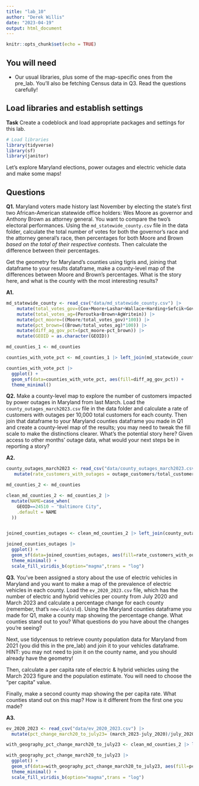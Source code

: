 ```yaml
---
title: "lab_10"
author: "Derek Willis"
date: "2023-04-19"
output: html_document
---
```


```r
knitr::opts_chunk$set(echo = TRUE)
```

## You will need

-   Our usual libraries, plus some of the map-specific ones from the pre_lab. You'll also be fetching Census data in Q3. Read the questions carefully!

## Load libraries and establish settings

**Task** Create a codeblock and load appropriate packages and settings for this lab.

```r
# Load libraries
library(tidyverse)
library(sf)
library(janitor)
```

Let's explore Maryland elections, power outages and electric vehicle data and make some maps!

## Questions

**Q1.** Maryland voters made history last November by electing the state's first two African-American statewide office holders: Wes Moore as governor and Anthony Brown as attorney general. You want to compare the two's electoral performances. Using the `md_statewide_county.csv` file in the data folder, calculate the total number of votes for both the governor's race and the attorney general's race, then percentages for both Moore and Brown *based on the total of their respective contests*. Then calculate the difference between their percentages.

Get the geometry for Maryland's counties using tigris and, joining that dataframe to your results dataframe, make a county-level map of the differences between Moore and Brown's percentages. What is the story here, and what is the county with the most interesting results?

**A1.**

```r
md_statewide_county <- read_csv("data/md_statewide_county.csv") |> 
    mutate(total_votes_gov=(Cox+Moore+Lashar+Wallace+Harding+Sefcik+GovWritein)) |> 
    mutate(total_votes_ag=(Peroutka+Brown+AgWritein)) |> 
    mutate(pct_moore=((Moore/total_votes_gov)*100)) |> 
    mutate(pct_brown=((Brown/total_votes_ag)*100)) |> 
    mutate(diff_ag_gov_pct=(pct_moore-pct_brown)) |> 
    mutate(GEOID = as.character(GEOID))

md_counties_1 <- md_counties 

counties_with_vote_pct <- md_counties_1 |> left_join(md_statewide_county, join_by(GEOID))


```
```r
counties_with_vote_pct |> 
  ggplot() +
  geom_sf(data=counties_with_vote_pct, aes(fill=diff_ag_gov_pct)) +
  theme_minimal()

```


**Q2.** Make a county-level map to explore the number of customers impacted by power outages in Maryland from last March. Load the `county_outages_march2023.csv` file in the data folder and calculate a rate of customers with outages per 10,000 total customers for each county. Then join that dataframe to your Maryland counties dataframe you made in Q1 and create a county-level map of the results; you may need to tweak the fill scale to make the distinctions clearer. What's the potential story here? Given access to other months' outage data, what would your next steps be in reporting a story?

**A2.**

```r
county_outages_march2023 <- read_csv("data/county_outages_march2023.csv") |> 
   mutate(rate_customers_with_outages = outage_customers/total_customers*10000)

md_counties_2 <- md_counties

clean_md_counties_2 <- md_counties_2 |> 
  mutate(NAME=case_when(
    GEOID==24510 ~ "Baltimore City",
    .default = NAME
  ))


joined_counties_outages <- clean_md_counties_2 |> left_join(county_outages_march2023, join_by(NAME==county))

```
```r
joined_counties_outages |> 
  ggplot() +
  geom_sf(data=joined_counties_outages, aes(fill=rate_customers_with_outages)) +
  theme_minimal() +
  scale_fill_viridis_b(option="magma",trans = "log")

```

**Q3.** You've been assigned a story about the use of electric vehicles in Maryland and you want to make a map of the prevalence of electric vehicles in each county. Load the `ev_2020_2023.csv` file, which has the number of electric and hybrid vehicles per county from July 2020 and March 2023 and calculate a percentage change for each county (remember, that's `new-old/old`). Using the Maryland counties dataframe you made for Q1, make a county map showing the percentage change. What counties stand out to you? What questions do you have about the changes you're seeing?

Next, use tidycensus to retrieve county population data for Maryland from 2021 (you did this in the pre_lab) and join it to your vehicles dataframe. HINT: you may not need to join it on the county name, and you should already have the geometry!

Then, calculate a per capita rate of electric & hybrid vehicles using the March 2023 figure and the population estimate. You will need to choose the "per capita" value.

Finally, make a second county map showing the per capita rate. What counties stand out on this map? How is it different from the first one you made?

**A3.**

```r
ev_2020_2023 <- read_csv("data/ev_2020_2023.csv") |> 
  mutate(pct_change_march20_to_july23= (march_2023-july_2020)/july_2020*100)

with_geography_pct_change_march20_to_july23 <- clean_md_counties_2 |> left_join(ev_2020_2023, join_by(NAME==county))
```

```r
with_geography_pct_change_march20_to_july23 |> 
  ggplot() +
  geom_sf(data=with_geography_pct_change_march20_to_july23, aes(fill=pct_change_march20_to_july23)) +
  theme_minimal() +
  scale_fill_viridis_b(option="magma",trans = "log")

```
